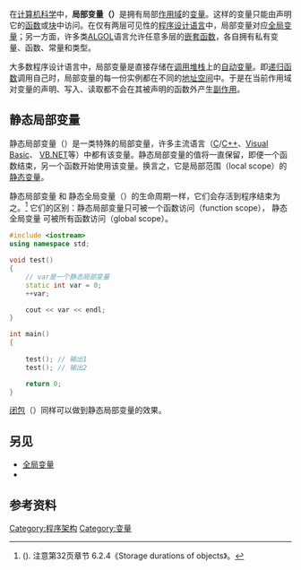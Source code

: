 在[[计算机科学|计算机科学]]中，'''局部变量（{{Lang-en|local variables}}）'''是拥有局部[[作用域|作用域]]的[[变量|变量]]。这样的变量只能由声明它的[[子程序|函数]]或[[块|块]]中访问。在仅有两层可见性的[[程序设计语言|程序设计语言]]中，局部变量对应[[全局变量|全局变量]]；另一方面，许多类[[ALGOL|ALGOL]]语言允许任意多层的[[嵌套函数|嵌套函数]]，各自拥有私有变量、函数、常量和类型。

大多数程序设计语言中，局部变量是直接存储在[[调用堆栈|调用堆栈]]上的[[自动变量|自动变量]]。即[[递归函数|递归函数]]调用自己时，局部变量的每一份实例都在不同的[[地址空间|地址空间]]中。于是在当前作用域对变量的声明、写入、读取都不会在其被声明的函数外产生[[副作用|副作用]]。

== 静态局部变量 ==
静态局部变量（{{Lang-en|static local variables}}）是一类特殊的局部变量，许多主流语言（[[C语言|C]]/[[C++|C++]]、[[Visual_Basic|Visual Basic]]、 [[VB.NET|VB.NET]]等）中都有该变量。静态局部变量的值将一直保留，即便一个函数结束，另一个函数开始使用该变量。换言之，它是局部范围（local scope）的[[静态变量|静态变量]]。

静态局部变量 和 静态全局变量（{{Lang-en|static global variables}}）的生命周期一样，它们会存活到程序结束为之。<ref>{{PDFlink|[http://www.open-std.org/JTC1/SC22/WG14/www/docs/n1256.pdf Current C standard]|3.61 MB<!-- application/pdf, 3788603 bytes -->}} ({{As of|2009|lc=on}}). 注意第32页章节 6.2.4《Storage durations of objects》。</ref> 它们的区别：静态局部变量只可被一个函数访问（function scope）， 静态全局变量 可被所有函数访问（global scope）。<syntaxhighlight lang="c++">
#include <iostream>
using namespace std;

void test()
{
    // var是一个静态局部变量
    static int var = 0;
    ++var;

    cout << var << endl;
}

int main()
{
    
    test(); // 输出1
    test(); // 输出2

    return 0;
}
</syntaxhighlight>[[闭包_(计算机科学)|闭包]]（{{Lang-en|Closure}}）同样可以做到静态局部变量的效果。

== 另见 ==
* [[全局变量|全局变量]]
* {{Tsl|en|Non-local variable|非局部变量}}

== 参考资料 ==
<references />

[[Category:程序架构|Category:程序架构]]
[[Category:变量|Category:变量]]